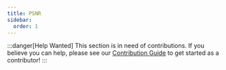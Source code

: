 ```yaml
---
title: PSNR
sidebar:
  order: 1
---
```


:::danger[Help Wanted]
This section is in need of contributions. If you believe you can help, please see our [Contribution Guide](../contribution-guide.mdx) to get started as a contributor!
:::
